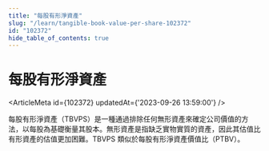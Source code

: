 ```yaml
---
title: "每股有形淨資產"
slug: "/learn/tangible-book-value-per-share-102372"
id: "102372"
hide_table_of_contents: true
---
```



# 每股有形淨資產

<ArticleMeta id={102372} updatedAt={'2023-09-26 13:59:00'} />
<div className='border-solid border-b border-t-0 my-4 border-[var(--ifm-color-gray-300)]' />

每股有形淨資產（TBVPS）是一種通過排除任何無形資產來確定公司價值的方法，以每股為基礎衡量其股本。無形資產是指缺乏實物實質的資產，因此其估值比有形資產的估值更加困難。TBVPS 類似於每股有形淨資產價值比（PTBV）。
